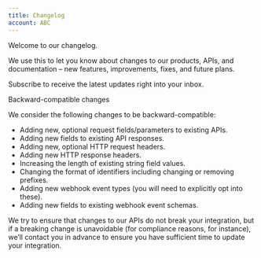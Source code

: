 ```yaml
---
title: Changelog
account: ABC
---
```


Welcome to our changelog.

We use this to let you know about changes to our products, APIs, and documentation – new features, improvements, fixes, and future plans.

Subscribe to receive the latest updates right into your inbox.

 Backward-compatible changes

We consider the following changes to be backward-compatible:

*   Adding new, optional request fields/parameters to existing APIs.
*   Adding new fields to existing API responses.
*   Adding new, optional HTTP request headers.
*   Adding new HTTP response headers.
*   Increasing the length of existing string field values.
*   Changing the format of identifiers including changing or removing prefixes.
*   Adding new webhook event types (you will need to explicitly opt into these).
*   Adding new fields to existing webhook event schemas.

We try to ensure that changes to our APIs do not break your integration, but if a breaking change is unavoidable (for compliance reasons, for instance), we’ll contact you in advance to ensure you have sufficient time to update your integration.

  
